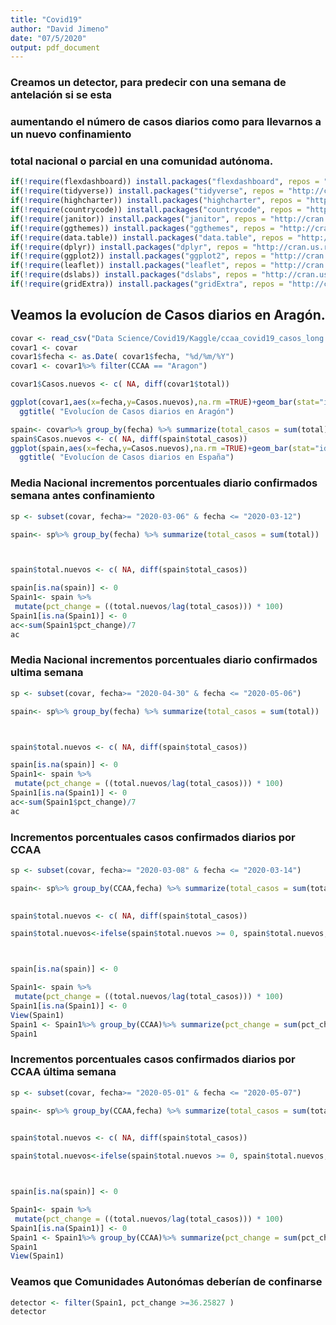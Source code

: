 ---
title: "Covid19"
author: "David Jimeno"
date: "07/5/2020"
output: pdf_document
---




### Creamos un detector, para predecir con una semana de antelación si se esta 
### aumentando el número de casos diarios como para llevarnos a un nuevo confinamiento
### total nacional o parcial en una comunidad autónoma.

```{r setup, include=FALSE}
if(!require(flexdashboard)) install.packages("flexdashboard", repos = "http://cran.us.r-project.org")
if(!require(tidyverse)) install.packages("tidyverse", repos = "http://cran.us.r-project.org")
if(!require(highcharter)) install.packages("highcharter", repos = "http://cran.us.r-project.org")
if(!require(countrycode)) install.packages("countrycode", repos = "http://cran.us.r-project.org")
if(!require(janitor)) install.packages("janitor", repos = "http://cran.us.r-project.org")
if(!require(ggthemes)) install.packages("ggthemes", repos = "http://cran.us.r-project.org")
if(!require(data.table)) install.packages("data.table", repos = "http://cran.us.r-project.org")
if(!require(dplyr)) install.packages("dplyr", repos = "http://cran.us.r-project.org")
if(!require(ggplot2)) install.packages("ggplot2", repos = "http://cran.us.r-project.org")
if(!require(leaflet)) install.packages("leaflet", repos = "http://cran.us.r-project.org")
if(!require(dslabs)) install.packages("dslabs", repos = "http://cran.us.r-project.org")
if(!require(gridExtra)) install.packages("gridExtra", repos = "http://cran.us.r-project.org")
```

## Veamos la evolucíon de Casos diarios en Aragón.
```{r global, warning=FALSE, include=FALSE}
covar <- read_csv("Data Science/Covid19/Kaggle/ccaa_covid19_casos_long.csv")
covar1 <- covar
covar1$fecha <- as.Date( covar1$fecha, "%d/%m/%Y")
covar1 <- covar1%>% filter(CCAA == "Aragon") 

covar1$Casos.nuevos <- c( NA, diff(covar1$total))

```


```{r fallecidos diarios en Aragón, warning=FALSE}
ggplot(covar1,aes(x=fecha,y=Casos.nuevos),na.rm =TRUE)+geom_bar(stat="identity", position="dodge")+theme_tufte()+
  ggtitle( "Evolucíon de Casos diarios en Aragón")
```
```{r Media incrementos confirmados semana antes confinamiento, warning=FALSE}
spain<- covar%>% group_by(fecha) %>% summarize(total_casos = sum(total))
spain$Casos.nuevos <- c( NA, diff(spain$total_casos))
ggplot(spain,aes(x=fecha,y=Casos.nuevos),na.rm =TRUE)+geom_bar(stat="identity", position="dodge")+theme_tufte()+
  ggtitle( "Evolucíon de Casos diarios en España")
```

### Media Nacional incrementos porcentuales diario confirmados semana antes confinamiento
```{r Media incrementos confirmados semana ultima semana, warning=FALSE}

sp <- subset(covar, fecha>= "2020-03-06" & fecha <= "2020-03-12")

spain<- sp%>% group_by(fecha) %>% summarize(total_casos = sum(total))



spain$total.nuevos <- c( NA, diff(spain$total_casos))

spain[is.na(spain)] <- 0
Spain1<- spain %>% 
 mutate(pct_change = ((total.nuevos/lag(total_casos))) * 100)
Spain1[is.na(Spain1)] <- 0
ac<-sum(Spain1$pct_change)/7
ac
```
### Media Nacional incrementos porcentuales diario confirmados ultima semana 
```{r Media incrementos confirmados ultima semana, warning=FALSE}
sp <- subset(covar, fecha>= "2020-04-30" & fecha <= "2020-05-06")

spain<- sp%>% group_by(fecha) %>% summarize(total_casos = sum(total))



spain$total.nuevos <- c( NA, diff(spain$total_casos))

spain[is.na(spain)] <- 0
Spain1<- spain %>% 
 mutate(pct_change = ((total.nuevos/lag(total_casos))) * 100)
Spain1[is.na(Spain1)] <- 0
ac<-sum(Spain1$pct_change)/7
ac

```

### Incrementos porcentuales casos confirmados diarios por CCAA

```{r Spain2.1.0, warning=FALSE}

sp <- subset(covar, fecha>= "2020-03-08" & fecha <= "2020-03-14")

spain<- sp%>% group_by(CCAA,fecha) %>% summarize(total_casos = sum(total))

 
spain$total.nuevos <- c( NA, diff(spain$total_casos))

spain$total.nuevos<-ifelse(spain$total.nuevos >= 0, spain$total.nuevos, 0)



spain[is.na(spain)] <- 0

Spain1<- spain %>% 
 mutate(pct_change = ((total.nuevos/lag(total_casos))) * 100)
Spain1[is.na(Spain1)] <- 0
View(Spain1)
Spain1 <- Spain1%>% group_by(CCAA)%>% summarize(pct_change = sum(pct_change/7))
Spain1

```


### Incrementos porcentuales casos confirmados diarios por CCAA última semana

```{r Spain2.2.0, warning=FALSE}

sp <- subset(covar, fecha>= "2020-05-01" & fecha <= "2020-05-07")

spain<- sp%>% group_by(CCAA,fecha) %>% summarize(total_casos = sum(total))

 
spain$total.nuevos <- c( NA, diff(spain$total_casos))

spain$total.nuevos<-ifelse(spain$total.nuevos >= 0, spain$total.nuevos, 0)



spain[is.na(spain)] <- 0

Spain1<- spain %>% 
 mutate(pct_change = ((total.nuevos/lag(total_casos))) * 100)
Spain1[is.na(Spain1)] <- 0
Spain1 <- Spain1%>% group_by(CCAA)%>% summarize(pct_change = sum(pct_change/7))
Spain1
View(Spain1)
```
### Veamos que Comunidades Autonómas deberían de confinarse

```{r detector de CCAA, warning=FALSE}
detector <- filter(Spain1, pct_change >=36.25827 )
detector

```
